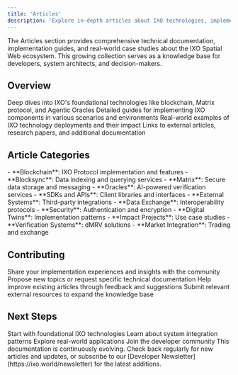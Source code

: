 ```yaml
---
title: 'Articles'
description: 'Explore in-depth articles about IXO technologies, implementations, and use cases'
---
```


<Note>
The Articles section provides comprehensive technical documentation, implementation guides, and real-world case studies about the IXO Spatial Web ecosystem. This growing collection serves as a knowledge base for developers, system architects, and decision-makers.
</Note>

## Overview

<CardGroup>
  <Card title="Core Technologies" icon="microchip">
    Deep dives into IXO's foundational technologies like blockchain, Matrix protocol, and Agentic Oracles
  </Card>
  
  <Card title="Implementation Guides" icon="book">
    Detailed guides for implementing IXO components in various scenarios and environments
  </Card>
  
  <Card title="Case Studies" icon="lightbulb">
    Real-world examples of IXO technology deployments and their impact
  </Card>
  
  <Card title="External Resources" icon="arrow-up-right-from-square">
    Links to external articles, research papers, and additional documentation
  </Card>
</CardGroup>

## Article Categories

<AccordionGroup>
  <Accordion title="Infrastructure" icon="server">
    - **Blockchain**: IXO Protocol implementation and features
    - **Blocksync**: Data indexing and querying services
    - **Matrix**: Secure data storage and messaging
    - **Oracles**: AI-powered verification services
  </Accordion>

  <Accordion title="Integration" icon="plug">
    - **SDKs and APIs**: Client libraries and interfaces
    - **External Systems**: Third-party integrations
    - **Data Exchange**: Interoperability protocols
    - **Security**: Authentication and encryption
  </Accordion>

  <Accordion title="Applications" icon="window">
    - **Digital Twins**: Implementation patterns
    - **Impact Projects**: Use case studies
    - **Verification Systems**: dMRV solutions
    - **Market Integration**: Trading and exchange
  </Accordion>
</AccordionGroup>

## Contributing

<CardGroup>
  <Card title="Submit Articles" icon="pen">
    Share your implementation experiences and insights with the community
  </Card>
  
  <Card title="Suggest Topics" icon="comment">
    Propose new topics or request specific technical documentation
  </Card>
  
  <Card title="Review & Feedback" icon="message">
    Help improve existing articles through feedback and suggestions
  </Card>
  
  <Card title="External Links" icon="link">
    Submit relevant external resources to expand the knowledge base
  </Card>
</CardGroup>

## Next Steps

<CardGroup>
  <Card title="Core Technologies" icon="layer-group" href="/articles/ixo-blockchain">
    Start with foundational IXO technologies
  </Card>
  
  <Card title="Implementation" icon="code" href="/articles/ixo-integrations">
    Learn about system integration patterns
  </Card>
  
  <Card title="Use Cases" icon="lightbulb" href="/platforms/Emerging/concepts">
    Explore real-world applications
  </Card>
  
  <Card title="Community" icon="users" href="https://ixofoundation.slack.com/archives/C04UERAUHQT">
    Join the developer community
  </Card>
</CardGroup>

<Tip>
This documentation is continuously evolving. Check back regularly for new articles and updates, or subscribe to our [Developer Newsletter](https://ixo.world/newsletter) for the latest additions.
</Tip>